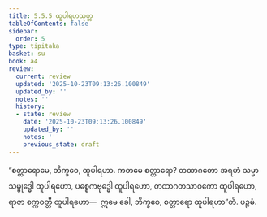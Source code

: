 ```yaml
---
title: 5.5.5 ထူပါရဟသုတ္တ
tableOfContents: false
sidebar:
  order: 5
type: tipitaka
basket: su
book: a4
review:
  current: review
  updated: '2025-10-23T09:13:26.100849'
  updated_by: ''
  notes: ''
  history:
  - state: review
    date: '2025-10-23T09:13:26.100849'
    updated_by: ''
    notes: ''
    previous_state: draft
---
```



<ReviewStatus review={frontmatter.review} showDetails={true} />

<HypothesisAnnotation frontmatter={frontmatter} />

<DynamicBreadcrumb />

<Division number="247" book="a4" e="ch" v="15" p="567">

<Paragraph number="1504" book="a4">
“စတ္တာရောမေ, ဘိက္ခဝေ, ထူပါရဟာ. ကတမေ စတ္တာရော? တထာဂတော အရဟံ သမ္မာသမ္ဗုဒ္ဓေါ ထူပါရဟော, ပစ္စေကဗုဒ္ဓေါ ထူပါရဟော, တထာဂတသာဝကော ထူပါရဟော, ရာဇာ စက္ကဝတ္တီ ထူပါရဟော—  ဣမေ ခေါ, ဘိက္ခဝေ, စတ္တာရော ထူပါရဟာ”တိ.

</Paragraph>
</Division>

<Paragraph number="1505" type="center" book="a4">
ပဉ္စမံ.
</Paragraph>